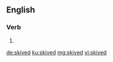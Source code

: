 ==English==

===Verb===
{{head|en|verb form}}

# {{en-past of|skive}}

[[de:skived]]
[[ku:skived]]
[[mg:skived]]
[[vi:skived]]